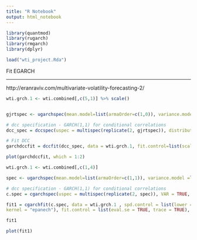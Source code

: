 ```yaml
---
title: "R Notebook"
output: html_notebook
---
```


```r
library(quantmod)
library(rugarch)
library(rmgarch)
library(dplyr)
```

```r
load("wti_project.Rda")
```

Fit EGARCH

---



http://eranraviv.com/multivariate-volatility-forecasting-2/

```r
wti.grch.1 <- wti.combined[,c(5,1)] %>% scale()


gjrtspec <- ugarchspec(mean.model=list(armaOrder=c(1,0)), variance.model =list(model = "gjrGARCH"),distribution="std") 

# dcc specification - GARCH(1,1) for conditional correlations
dcc_spec = dccspec(uspec = multispec(replicate(2, gjrtspec)), distribution = "mvt")

# Fit DCC
garchdccfit = dccfit(dcc_spec, data = wti.grch.1, fit.control=list(scale=TRUE)) 

plot(garchdccfit, which = 1:2)
```








```r
wti.grch.1 <- wti.combined[,c(1,4)]

spec <- ugarchspec(mean.model=list(armaOrder=c(1,1)), variance.model =list(model = "sGARCH"), distribution="std") 

# dcc specification - GARCH(1,1) for conditional correlations
c.spec = cgarchspec(uspec = multispec(replicate(2, spec)), VAR = TRUE, lag = 1, lag.max = 4, lag.criterion = c("AIC", "HQ", "SC", "FPE"), external.regressors = NULL, dccOrder = c(1,1), distribution.model = list(copula = c("mvt"), method = c("ML"), time.varying = FALSE, transformation = "parametric"), start.pars = list(), fixed.pars = list())	

fit1 = cgarchfit(c.spec, data = wti.grch.1 , spd.control = list(lower = 0.1, upper = 0.9, type = "pwm", 
kernel = "epanech"), fit.control = list(eval.se = TRUE, trace = TRUE), solver = "solnp")

fit1
```

```r
plot(fit1)
```




